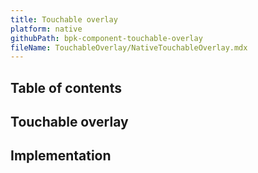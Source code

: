 ```yaml
---
title: Touchable overlay
platform: native
githubPath: bpk-component-touchable-overlay
fileName: TouchableOverlay/NativeTouchableOverlay.mdx
---
```




## Table of contents

## Touchable overlay

<IOSComponentScreenshots
  lightMode={iosScreenshotDefault}
  darkMode={iosScreenshotDefaultDm}
  altText="iOS touchable overlay component" />

## Implementation

<Readme file={readme} />
